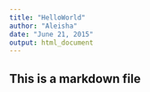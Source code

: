 ```yaml
---
title: "HelloWorld"
author: "Aleisha"
date: "June 21, 2015"
output: html_document
---
```


## This is a markdown file